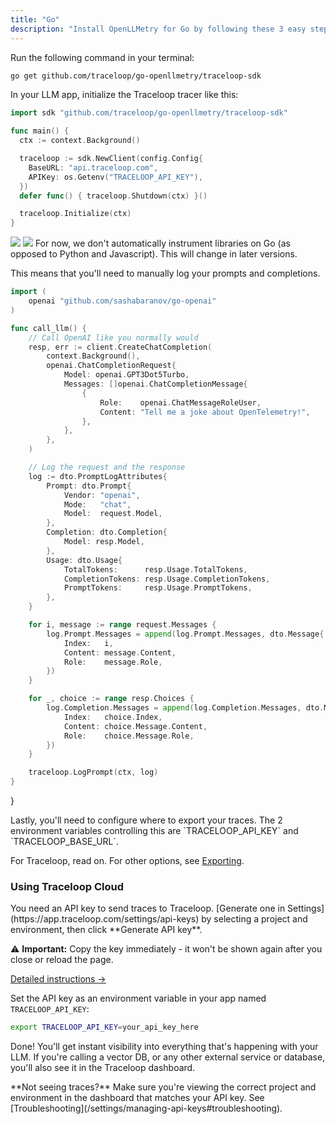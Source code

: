 ```yaml
---
title: "Go"
description: "Install OpenLLMetry for Go by following these 3 easy steps and get instant monitoring."
---
```


<Steps>
<Step title="Install the SDK">

Run the following command in your terminal:

```bash
go get github.com/traceloop/go-openllmetry/traceloop-sdk
```

In your LLM app, initialize the Traceloop tracer like this:

```go
import sdk "github.com/traceloop/go-openllmetry/traceloop-sdk"

func main() {
  ctx := context.Background()

  traceloop := sdk.NewClient(config.Config{
    BaseURL: "api.traceloop.com",
    APIKey: os.Getenv("TRACELOOP_API_KEY"),
  })
  defer func() { traceloop.Shutdown(ctx) }()

  traceloop.Initialize(ctx)
}
```

</Step>
<Step title="Log your prompts">
<Frame>
  <img className="block dark:hidden" src="/img/single-trace-prompt-light.png" />
  <img className="hidden dark:block" src="/img/single-trace-prompt-dark.png" />
</Frame>
For now, we don't automatically instrument libraries on Go (as opposed to Python and Javascript).
This will change in later versions.

This means that you'll need to manually log your prompts and completions.

```go
import (
    openai "github.com/sashabaranov/go-openai"
)

func call_llm() {
	// Call OpenAI like you normally would
	resp, err := client.CreateChatCompletion(
		context.Background(),
		openai.ChatCompletionRequest{
			Model: openai.GPT3Dot5Turbo,
			Messages: []openai.ChatCompletionMessage{
				{
					Role:    openai.ChatMessageRoleUser,
					Content: "Tell me a joke about OpenTelemetry!",
				},
			},
		},
	)

	// Log the request and the response
	log := dto.PromptLogAttributes{
		Prompt: dto.Prompt{
			Vendor: "openai",
			Mode:   "chat",
			Model:  request.Model,
		},
		Completion: dto.Completion{
			Model: resp.Model,
		},
		Usage: dto.Usage{
			TotalTokens:      resp.Usage.TotalTokens,
			CompletionTokens: resp.Usage.CompletionTokens,
			PromptTokens:     resp.Usage.PromptTokens,
		},
	}

	for i, message := range request.Messages {
		log.Prompt.Messages = append(log.Prompt.Messages, dto.Message{
			Index:   i,
			Content: message.Content,
			Role:    message.Role,
		})
	}

	for _, choice := range resp.Choices {
		log.Completion.Messages = append(log.Completion.Messages, dto.Message{
			Index:   choice.Index,
			Content: choice.Message.Content,
			Role:    choice.Message.Role,
		})
	}

	traceloop.LogPrompt(ctx, log)
}
```

}

</Step>
<Step title="Configure trace exporting">
Lastly, you'll need to configure where to export your traces.
The 2 environment variables controlling this are `TRACELOOP_API_KEY` and `TRACELOOP_BASE_URL`.

For Traceloop, read on. For other options, see [Exporting](/openllmetry/integrations/introduction).

### Using Traceloop Cloud

<Note>
  You need an API key to send traces to Traceloop.
  [Generate one in Settings](https://app.traceloop.com/settings/api-keys) by selecting
  a project and environment, then click **Generate API key**.

  ⚠️ **Important:** Copy the key immediately - it won't be shown again after you close or reload the page.

  [Detailed instructions →](/settings/managing-api-keys)
</Note>

Set the API key as an environment variable in your app named `TRACELOOP_API_KEY`:

```bash
export TRACELOOP_API_KEY=your_api_key_here
```

Done! You'll get instant visibility into everything that's happening with your LLM.
If you're calling a vector DB, or any other external service or database, you'll also see it in the Traceloop dashboard.

<Tip>
  **Not seeing traces?** Make sure you're viewing the correct project and environment in the
  dashboard that matches your API key. See [Troubleshooting](/settings/managing-api-keys#troubleshooting).
</Tip>

</Step>
</Steps>
